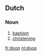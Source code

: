 ==Dutch==
{{wikipedia|doop (sacrament)|lang=nl}}

===Noun===
{{infl|nl|noun|g=m|plural|dopen}}
# [[baptism]]
# [[christening]]

[[fr:doop]]
[[nl:doop]]